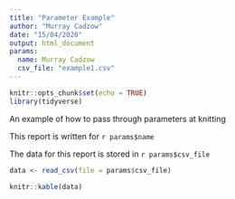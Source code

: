 ```yaml
---
title: "Parameter Example"
author: "Murray Cadzow"
date: "15/04/2020"
output: html_document
params:
  name: Murray Cadzow
  csv_file: "example1.csv"
---
```


```r
knitr::opts_chunk$set(echo = TRUE)
library(tidyverse)
```

An example of how to pass through parameters at knitting

This report is written for `r params$name`

The data for this report is stored in `r params$csv_file`

```r
data <- read_csv(file = params$csv_file)
```

```r
knitr::kable(data)
```

